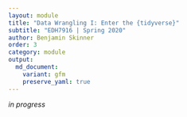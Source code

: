 ```yaml
---
layout: module
title: "Data Wrangling I: Enter the {tidyverse}"
subtitle: "EDH7916 | Spring 2020"
author: Benjamin Skinner
order: 3
category: module
output:
  md_document:
    variant: gfm
    preserve_yaml: true
---
```


_in progress_

